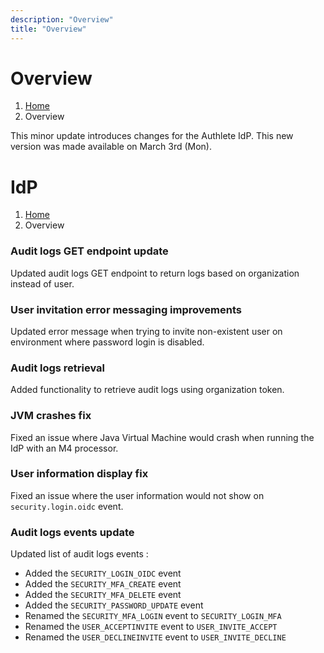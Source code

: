 ```yaml
---
description: "Overview"
title: "Overview"
---
```




# Overview
1. [Home](https://www.authlete.com/)
3. Overview

This minor update introduces changes for the Authlete IdP.
This new version was made available on March 3rd (Mon).

# IdP
1. [Home](https://www.authlete.com/)
3. Overview

### Audit logs GET endpoint update

Updated audit logs GET endpoint to return logs based on organization instead of user.

### User invitation error messaging improvements

Updated error message when trying to invite non-existent user on environment where password login is disabled.

### Audit logs retrieval

Added functionality to retrieve audit logs using organization token.

### JVM crashes fix

Fixed an issue where Java Virtual Machine would crash when running the IdP with an M4 processor.

### User information display fix

Fixed an issue where the user information would not show on `security.login.oidc` event.

### Audit logs events update

Updated list of audit logs events :

- Added the `SECURITY_LOGIN_OIDC` event
- Added the `SECURITY_MFA_CREATE` event
- Added the `SECURITY_MFA_DELETE` event
- Added the `SECURITY_PASSWORD_UPDATE` event
- Renamed the `SECURITY_MFA_LOGIN` event to `SECURITY_LOGIN_MFA`
- Renamed the `USER_ACCEPTINVITE` event to `USER_INVITE_ACCEPT`
- Renamed the `USER_DECLINEINVITE` event to `USER_INVITE_DECLINE`
